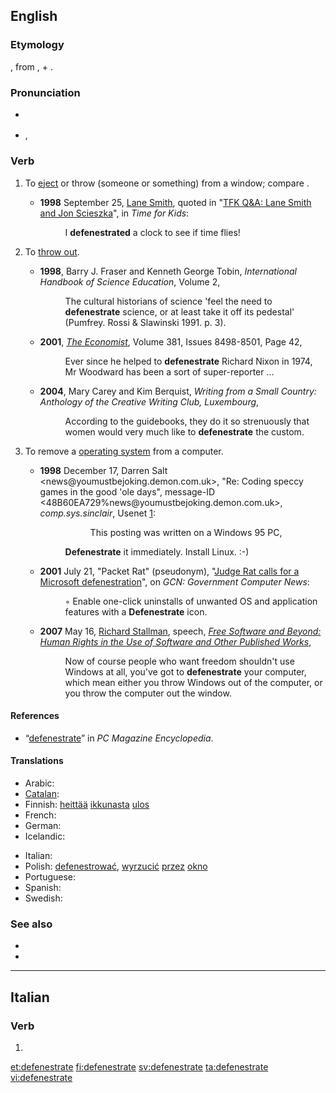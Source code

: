 ==English==
{{was wotd|2006|February|28}}

===Etymology===
{{back-form|defenestration|nodot=3}}, from {{etyl|la|en}} {{term|de-||out|lang=la}}, + {{term|fenestra||window|lang=la}}.

===Pronunciation===
* {{a|UK}} {{IPA|/dɪˈfɛnɪstɹeɪt/}}
* {{a|US}} {{IPA|/dəˈfɛnɪstɹeɪt/}}, {{X-SAMPA|/d@"fEnIstr\eIt/}}

===Verb===
{{en-verb|defenestrat|ing}}

# {{context|transitive}} To [[eject]] or throw (someone or something) from a window; compare {{term|transfenestrate|lang=en}}.
#* '''1998''' September 25, [[w:Lane Smith (illustrator)|Lane Smith]], quoted in "[http://www.timeforkids.com/TFK/teachers/wr/article/0,27972,88538,00.html TFK Q&A: Lane Smith and Jon Scieszka]", in ''Time for Kids'':
#*: I '''defenestrated''' a clock to see if time flies!
# {{context|transitive}} To [[throw out]].
#* '''1998''', Barry J. Fraser and Kenneth George Tobin, ''International Handbook of Science Education'', Volume 2,
#*: The cultural historians of science 'feel the need to '''defenestrate''' science, or at least take it off its pedestal' (Pumfrey. Rossi & Slawinski 1991. p. 3).
#* '''2001''', ''[[w:The Economist|The Economist]]'', Volume 381, Issues 8498-8501, Page 42,
#*: Ever since he helped to '''defenestrate''' Richard Nixon in 1974, Mr Woodward has been a sort of super-reporter ...
#* '''2004''', Mary Carey and Kim Berquist, ''Writing from a Small Country: Anthology of the Creative Writing Club, Luxembourg‎'',
#*: According to the guidebooks, they do it so strenuously that women would very much like to '''defenestrate''' the custom.
# {{context|computing|transitive|humorous|slang}} To remove a {{w|Windows}} [[operating system]] from a computer.
#* '''1998''' December 17, Darren Salt &lt;news@youmustbejoking.demon.com.uk>, "Re: Coding speccy games in the good 'ole days", message-ID &lt;48B60EA729%news@youmustbejoking.demon.com.uk>, ''comp.sys.sinclair'', Usenet&nbsp;[http://google.com/group/comp.sys.sinclair/msg/8b00481a8be589d2]:
#*:: This posting was written on a Windows 95 PC,
#*: '''Defenestrate''' it immediately. Install Linux. :-)
#* '''2001''' July 21, "Packet Rat" (pseudonym), "[http://gcn.com/articles/2001/07/21/packet-rat_633659204168370717.aspx Judge Rat calls for a Microsoft defenestration]", <!-- retrieved 2009 May 17 --> on ''GCN: Government Computer News'':
#*: ◦ Enable one-click uninstalls of unwanted OS and application features with a '''Defenestrate''' icon.
#* '''2007''' May 16, [[w:Richard Stallman|Richard Stallman]], speech, ''[[s:Free Software and Beyond: Human Rights in the Use of Software and Other Published Works|Free Software and Beyond: Human Rights in the Use of Software and Other Published Works]]'',
#*: Now of course people who want freedom shouldn't use Windows at all, you've got to '''defenestrate''' your computer, which mean either you throw Windows out of the computer, or you throw the computer out the window.

====References====
* “[http://www.pcmag.com/encyclopedia_term/0,2542,t=defenestrate&i=56449,00.asp defenestrate]” in ''PC Magazine Encyclopedia''.

====Translations====
{{trans-top|eject from a window}}
* Arabic: {{t-|ar|يلقي من النافذة|sc=Arab}}
* [[Catalan]]: {{t+|ca|defenestrar}}
* Finnish: [[heittää]] [[ikkuna]]sta [[ulos]]
* French: {{t+|fr|défenestrer}}
* German: {{t-|de|defenestrieren}}
* Icelandic: {{t-|is|henda út um glugga}}
{{trans-mid}}
* Italian: {{t+|it|defenestrare}}
* Polish: [[defenestrować]], [[wyrzucić]] [[przez]] [[okno]]
* Portuguese: {{t+|pt|defenestrar}}
* Spanish: {{t+|es|defenestrar}}
* Swedish: {{t+|sv|defenestrera}}
{{trans-bottom}}

===See also===
* {{pedialite|Defenestration}}
* {{pedialite|Defenestrations of Prague}}

----

==Italian==

===Verb===
{{head|it|verb form}}

# {{form of|second-person plural present tense and imperative|defenestrare}}

[[et:defenestrate]]
[[fi:defenestrate]]
[[sv:defenestrate]]
[[ta:defenestrate]]
[[vi:defenestrate]]